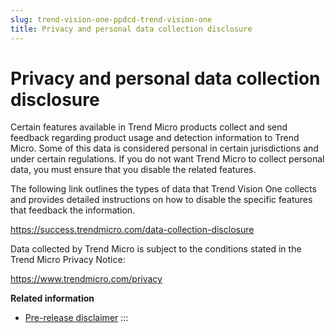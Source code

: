 ```yaml
---
slug: trend-vision-one-ppdcd-trend-vision-one
title: Privacy and personal data collection disclosure
---
```

# Privacy and personal data collection disclosure

Certain features available in Trend Micro products collect and send feedback regarding product usage and detection information to Trend Micro. Some of this data is considered personal in certain jurisdictions and under certain regulations. If you do not want Trend Micro to collect personal data, you must ensure that you disable the related features.

The following link outlines the types of data that Trend Vision One collects and provides detailed instructions on how to disable the specific features that feedback the information.

<https://success.trendmicro.com/data-collection-disclosure>

Data collected by Trend Micro is subject to the conditions stated in the Trend Micro Privacy Notice:

<https://www.trendmicro.com/privacy>

**Related information**

- [Pre-release disclaimer](pre-release-disclaimer.mdx)
:::

